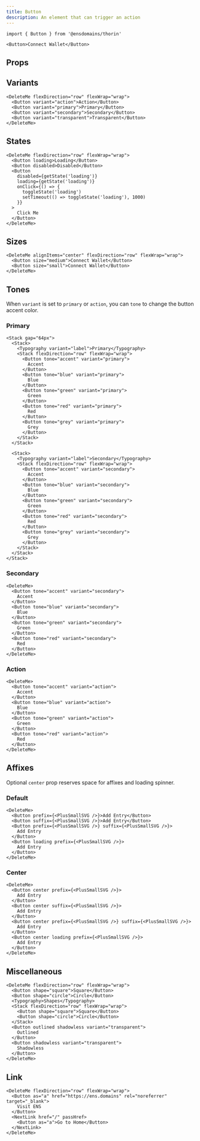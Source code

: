 ```yaml
---
title: Button
description: An element that can trigger an action
---
```


```tsx
import { Button } from '@ensdomains/thorin'
```

```tsx expand=true live=true
<Button>Connect Wallet</Button>
```

## Props

<PropsTable sourceLink={sourceLink} types={types} />

## Variants

```tsx live=true
<DeleteMe flexDirection="row" flexWrap="wrap">
  <Button variant="action">Action</Button>
  <Button variant="primary">Primary</Button>
  <Button variant="secondary">Secondary</Button>
  <Button variant="transparent">Transparent</Button>
</DeleteMe>
```

## States

```tsx live=true
<DeleteMe flexDirection="row" flexWrap="wrap">
  <Button loading>Loading</Button>
  <Button disabled>Disabled</Button>
  <Button
    disabled={getState('loading')}
    loading={getState('loading')}
    onClick={() => {
      toggleState('loading')
      setTimeout(() => toggleState('loading'), 1000)
    }}
  >
    Click Me
  </Button>
</DeleteMe>
```

## Sizes

```tsx live=true
<DeleteMe alignItems="center" flexDirection="row" flexWrap="wrap">
  <Button size="medium">Connect Wallet</Button>
  <Button size="small">Connect Wallet</Button>
</DeleteMe>
```

## Tones

When `variant` is set to `primary` or `action`, you can `tone` to change the button accent color.

### Primary

```tsx live=true
<Stack gap="64px">
  <Stack>
    <Typography variant="label">Primary</Typography>
    <Stack flexDirection="row" flexWrap="wrap">
      <Button tone="accent" variant="primary">
        Accent
      </Button>
      <Button tone="blue" variant="primary">
        Blue
      </Button>
      <Button tone="green" variant="primary">
        Green
      </Button>
      <Button tone="red" variant="primary">
        Red
      </Button>
      <Button tone="grey" variant="primary">
        Grey
      </Button>
    </Stack>
  </Stack>

  <Stack>
    <Typography variant="label">Secondary</Typography>
    <Stack flexDirection="row" flexWrap="wrap">
      <Button tone="accent" variant="secondary">
        Accent
      </Button>
      <Button tone="blue" variant="secondary">
        Blue
      </Button>
      <Button tone="green" variant="secondary">
        Green
      </Button>
      <Button tone="red" variant="secondary">
        Red
      </Button>
      <Button tone="grey" variant="secondary">
        Grey
      </Button>
    </Stack>
  </Stack>
</Stack>
```

### Secondary

```tsx live=true
<DeleteMe>
  <Button tone="accent" variant="secondary">
    Accent
  </Button>
  <Button tone="blue" variant="secondary">
    Blue
  </Button>
  <Button tone="green" variant="secondary">
    Green
  </Button>
  <Button tone="red" variant="secondary">
    Red
  </Button>
</DeleteMe>
```

### Action

```tsx live=true
<DeleteMe>
  <Button tone="accent" variant="action">
    Accent
  </Button>
  <Button tone="blue" variant="action">
    Blue
  </Button>
  <Button tone="green" variant="action">
    Green
  </Button>
  <Button tone="red" variant="action">
    Red
  </Button>
</DeleteMe>
```

## Affixes

Optional `center` prop reserves space for affixes and loading spinner.

### Default

```tsx live=true
<DeleteMe>
  <Button prefix={<PlusSmallSVG />}>Add Entry</Button>
  <Button suffix={<PlusSmallSVG />}>Add Entry</Button>
  <Button prefix={<PlusSmallSVG />} suffix={<PlusSmallSVG />}>
    Add Entry
  </Button>
  <Button loading prefix={<PlusSmallSVG />}>
    Add Entry
  </Button>
</DeleteMe>
```

### Center

```tsx live=true
<DeleteMe>
  <Button center prefix={<PlusSmallSVG />}>
    Add Entry
  </Button>
  <Button center suffix={<PlusSmallSVG />}>
    Add Entry
  </Button>
  <Button center prefix={<PlusSmallSVG />} suffix={<PlusSmallSVG />}>
    Add Entry
  </Button>
  <Button center loading prefix={<PlusSmallSVG />}>
    Add Entry
  </Button>
</DeleteMe>
```

## Miscellaneous

```tsx live=true
<DeleteMe flexDirection="row" flexWrap="wrap">
  <Button shape="square">Square</Button>
  <Button shape="circle">Circle</Button>
  <Typography>Shapes</Typography>
  <Stack flexDirection="row" flexWrap="wrap">
    <Button shape="square">Square</Button>
    <Button shape="circle">Circle</Button>
  </Stack>
  <Button outlined shadowless variant="transparent">
    Outlined
  </Button>
  <Button shadowless variant="transparent">
    Shadowless
  </Button>
</DeleteMe>
```

## Link

```tsx live=true
<DeleteMe flexDirection="row" flexWrap="wrap">
  <Button as="a" href="https://ens.domains" rel="noreferrer" target="_blank">
    Visit ENS
  </Button>
  <NextLink href="/" passHref>
    <Button as="a">Go to Home</Button>
  </NextLink>
</DeleteMe>
```
